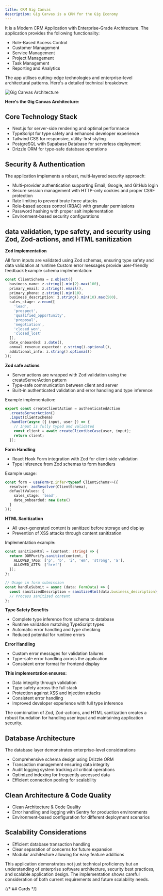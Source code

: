 ```yaml
---
title: CRM Gig Canvas
description: Gig Canvas is a CRM for the Gig Economy
---
```



It is a Modern CRM Application with Enterprise-Grade Architecture. The application provides the following functionality:

- Role-Based Access Control
- Customer Management
- Service Management
- Project Management
- Task Management
- Reporting and Analytics

The app utilises cutting-edge technologies and enterprise-level architectural patterns. Here's a detailed technical breakdown:

<Image
  src="/docs/images/gig-canvas/main-image.jpg"
  alt="Gig Canvas Architecture"
  width={800}
  height={600}
/>

**Here's the Gig Canvas Architecture:**

## Core Technology Stack

- Next.js for server-side rendering and optimal performance
- TypeScript for type safety and enhanced developer experience
- Tailwind CSS for responsive, utility-first styling
- PostgreSQL with Supabase Database for serverless deployment
- Drizzle ORM for type-safe database operations

## Security & Authentication

The application implements a robust, multi-layered security approach:

- Multi-provider authentication supporting Email, Google, and GitHub login
- Secure session management with HTTP-only cookies and proper CSRF protection
- Rate limiting to prevent brute force attacks
- Role-based access control (RBAC) with granular permissions
- Password hashing with proper salt implementation
- Environment-based security configurations

## data validation, type safety, and security using Zod, Zod-actions, and HTML sanitization

**Zod Implementation**

All form inputs are validated using Zod schemas, ensuring type safety and data validation at runtime
Custom error messages provide user-friendly feedback
Example schema implementation:

```ts
const ClientSchema = z.object({
  business_name: z.string().min(2).max(100),
  primary_email: z.string().email(),
  primary_phone: z.string().min(10),
  business_description: z.string().min(10).max(500),
  sales_stage: z.enum([
    'lead',
    'prospect',
    'qualified_opportunity',
    'proposal',
    'negotiation',
    'closed_won',
    'closed_lost'
  ]),
  date_onboarded: z.date(),
  annual_revenue_expected: z.string().optional(),
  additional_info: z.string().optional()
});
```

**Zod safe actions**

- Server actions are wrapped with Zod validation using the createServerAction pattern
- Type-safe communication between client and server
- Built-in authenticated validation and error handling and type inference

Example implementation:

```ts
export const createClientAction = authenticatedAction
  .createServerAction()
  .input(ClientSchema)
  .handler(async ({ input, user }) => {
    // Input is fully typed and validated
    const client = await createClientUseCase(user, input);
    return client;
  });
```

**Form Handling**

- React Hook Form integration with Zod for client-side validation
- Type inference from Zod schemas to form handlers

Example usage:

```ts
const form = useForm<z.infer<typeof ClientSchema>>({
  resolver: zodResolver(ClientSchema),
  defaultValues: {
    sales_stage: 'lead',
    date_onboarded: new Date()
  }
});
```

**HTML Sanitization**

- All user-generated content is sanitized before storage and display
- Prevention of XSS attacks through content sanitization

Implementation example:

```ts
const sanitizeHtml = (content: string) => {
  return DOMPurify.sanitize(content, {
    ALLOWED_TAGS: ['p', 'b', 'i', 'em', 'strong', 'a'],
    ALLOWED_ATTR: ['href']
  });
};

// Usage in form submission
const handleSubmit = async (data: FormData) => {
  const sanitizedDescription = sanitizeHtml(data.business_description);
  // Process sanitized content
};
```

**Type Safety Benefits**

- Complete type inference from schema to database
- Runtime validation matching TypeScript types
- Automatic error handling and type checking
- Reduced potential for runtime errors

**Error Handling**

- Custom error messages for validation failures
- Type-safe error handling across the application
- Consistent error format for frontend display

**This implementation ensures:**

- Data integrity through validation
- Type safety across the full stack
- Protection against XSS and injection attacks
- Consistent error handling
- Improved developer experience with full type inference

The combination of Zod, Zod-actions, and HTML sanitization creates a robust foundation for handling user input and maintaining application security.

## Database Architecture

The database layer demonstrates enterprise-level considerations

- Comprehensive schema design using Drizzle ORM
- Transaction management ensuring data integrity
- Audit logging system tracking all critical operations
- Optimized indexing for frequently accessed data
- Efficient connection pooling for scalability

## Clean Architecture & Code Quality

- Clean Architecture & Code Quality
- Error handling and logging with Sentry for production environments
- Environment-based configuration for different deployment scenarios

## Scalability Considerations

- Efficient database transaction handling
- Clear separation of concerns for future expansion
- Modular architecture allowing for easy feature additions

This application demonstrates not just technical proficiency but an understanding of enterprise software architecture, security best practices, and scalable application design. The implementation shows careful consideration of both current requirements and future scalability needs.

{/* ## Cards */}
